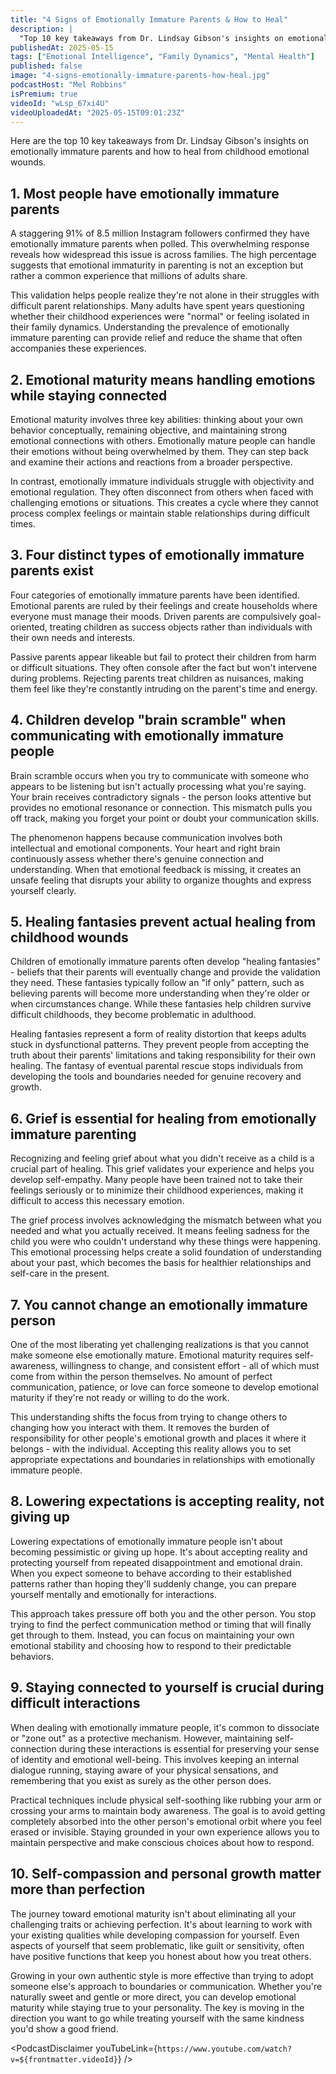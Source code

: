 ```yaml
---
title: "4 Signs of Emotionally Immature Parents & How to Heal"
description: |
  "Top 10 key takeaways from Dr. Lindsay Gibson's insights on emotionally immature parents and how to heal from childhood emotional wounds."
publishedAt: 2025-05-15
tags: ["Emotional Intelligence", "Family Dynamics", "Mental Health"]
published: false
image: "4-signs-emotionally-immature-parents-how-heal.jpg"
podcastHost: "Mel Robbins"
isPremium: true
videoId: "wLsp_67xi4U"
videoUploadedAt: "2025-05-15T09:01:23Z"
---
```



<PodcastSummaryPageLayout frontmatter={frontmatter}>
Here are the top 10 key takeaways from Dr. Lindsay Gibson's insights on emotionally immature parents and how to heal from childhood emotional wounds.

## 1. Most people have emotionally immature parents

A staggering 91% of 8.5 million Instagram followers confirmed they have emotionally immature parents when polled. This overwhelming response reveals how widespread this issue is across families. The high percentage suggests that emotional immaturity in parenting is not an exception but rather a common experience that millions of adults share.

This validation helps people realize they're not alone in their struggles with difficult parent relationships. Many adults have spent years questioning whether their childhood experiences were "normal" or feeling isolated in their family dynamics. Understanding the prevalence of emotionally immature parenting can provide relief and reduce the shame that often accompanies these experiences.

## 2. Emotional maturity means handling emotions while staying connected

Emotional maturity involves three key abilities: thinking about your own behavior conceptually, remaining objective, and maintaining strong emotional connections with others. Emotionally mature people can handle their emotions without being overwhelmed by them. They can step back and examine their actions and reactions from a broader perspective.

In contrast, emotionally immature individuals struggle with objectivity and emotional regulation. They often disconnect from others when faced with challenging emotions or situations. This creates a cycle where they cannot process complex feelings or maintain stable relationships during difficult times.

## 3. Four distinct types of emotionally immature parents exist

Four categories of emotionally immature parents have been identified. Emotional parents are ruled by their feelings and create households where everyone must manage their moods. Driven parents are compulsively goal-oriented, treating children as success objects rather than individuals with their own needs and interests.

Passive parents appear likeable but fail to protect their children from harm or difficult situations. They often console after the fact but won't intervene during problems. Rejecting parents treat children as nuisances, making them feel like they're constantly intruding on the parent's time and energy.

## 4. Children develop "brain scramble" when communicating with emotionally immature people

Brain scramble occurs when you try to communicate with someone who appears to be listening but isn't actually processing what you're saying. Your brain receives contradictory signals - the person looks attentive but provides no emotional resonance or connection. This mismatch pulls you off track, making you forget your point or doubt your communication skills.

The phenomenon happens because communication involves both intellectual and emotional components. Your heart and right brain continuously assess whether there's genuine connection and understanding. When that emotional feedback is missing, it creates an unsafe feeling that disrupts your ability to organize thoughts and express yourself clearly.

## 5. Healing fantasies prevent actual healing from childhood wounds

Children of emotionally immature parents often develop "healing fantasies" - beliefs that their parents will eventually change and provide the validation they need. These fantasies typically follow an "if only" pattern, such as believing parents will become more understanding when they're older or when circumstances change. While these fantasies help children survive difficult childhoods, they become problematic in adulthood.

Healing fantasies represent a form of reality distortion that keeps adults stuck in dysfunctional patterns. They prevent people from accepting the truth about their parents' limitations and taking responsibility for their own healing. The fantasy of eventual parental rescue stops individuals from developing the tools and boundaries needed for genuine recovery and growth.

## 6. Grief is essential for healing from emotionally immature parenting

Recognizing and feeling grief about what you didn't receive as a child is a crucial part of healing. This grief validates your experience and helps you develop self-empathy. Many people have been trained not to take their feelings seriously or to minimize their childhood experiences, making it difficult to access this necessary emotion.

The grief process involves acknowledging the mismatch between what you needed and what you actually received. It means feeling sadness for the child you were who couldn't understand why these things were happening. This emotional processing helps create a solid foundation of understanding about your past, which becomes the basis for healthier relationships and self-care in the present.

## 7. You cannot change an emotionally immature person

One of the most liberating yet challenging realizations is that you cannot make someone else emotionally mature. Emotional maturity requires self-awareness, willingness to change, and consistent effort - all of which must come from within the person themselves. No amount of perfect communication, patience, or love can force someone to develop emotional maturity if they're not ready or willing to do the work.

This understanding shifts the focus from trying to change others to changing how you interact with them. It removes the burden of responsibility for other people's emotional growth and places it where it belongs - with the individual. Accepting this reality allows you to set appropriate expectations and boundaries in relationships with emotionally immature people.

## 8. Lowering expectations is accepting reality, not giving up

Lowering expectations of emotionally immature people isn't about becoming pessimistic or giving up hope. It's about accepting reality and protecting yourself from repeated disappointment and emotional drain. When you expect someone to behave according to their established patterns rather than hoping they'll suddenly change, you can prepare yourself mentally and emotionally for interactions.

This approach takes pressure off both you and the other person. You stop trying to find the perfect communication method or timing that will finally get through to them. Instead, you can focus on maintaining your own emotional stability and choosing how to respond to their predictable behaviors.

## 9. Staying connected to yourself is crucial during difficult interactions

When dealing with emotionally immature people, it's common to dissociate or "zone out" as a protective mechanism. However, maintaining self-connection during these interactions is essential for preserving your sense of identity and emotional well-being. This involves keeping an internal dialogue running, staying aware of your physical sensations, and remembering that you exist as surely as the other person does.

Practical techniques include physical self-soothing like rubbing your arm or crossing your arms to maintain body awareness. The goal is to avoid getting completely absorbed into the other person's emotional orbit where you feel erased or invisible. Staying grounded in your own experience allows you to maintain perspective and make conscious choices about how to respond.

## 10. Self-compassion and personal growth matter more than perfection

The journey toward emotional maturity isn't about eliminating all your challenging traits or achieving perfection. It's about learning to work with your existing qualities while developing compassion for yourself. Even aspects of yourself that seem problematic, like guilt or sensitivity, often have positive functions that keep you honest about how you treat others.

Growing in your own authentic style is more effective than trying to adopt someone else's approach to boundaries or communication. Whether you're naturally sweet and gentle or more direct, you can develop emotional maturity while staying true to your personality. The key is moving in the direction you want to go while treating yourself with the same kindness you'd show a good friend.

<PodcastDisclaimer
  youTubeLink={`https://www.youtube.com/watch?v=${frontmatter.videoId}`}
/>

</PodcastSummaryPageLayout>
